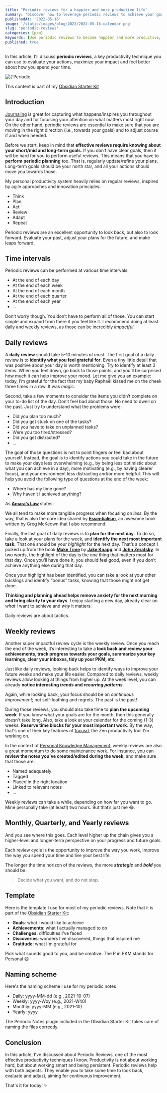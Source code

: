 ```yaml
---
title: "Periodic reviews for a happier and more productive life"
summary: "Discover how to leverage periodic reviews to achieve your goals and get more out of your life"
publishedAt: '2022-05-16'
image: '/static/images/blog/2022/2022-05-16-calendar.png'
slug: 'periodic-reviews'
categories: [pkm]
keywords: [Use periodic reviews to become happier and more productive, periodic reviews, productivity, personal organization, personal development]
published: true
---
```


In this article, I'll discuss **periodic reviews**, a key productivity technique you can use to evaluate your actions, maximize your impact and feel better about how you spend your time.

<BlogPostCenteredContent>
  <Image
    alt={`Periodic reviews are key to achieve your goals and get more out of life. Picture courtesy of Debby Hudson: https://unsplash.com/@hudsoncrafted`}
    src={`/static/images/blog/2022/2022-05-16-calendar.png`}
    width={1064}
    height={665}
    priority
  />
</BlogPostCenteredContent>

This content is part of my [Obsidian Starter Kit](https://developassion.gumroad.com/l/obsidian-starter-kit)

## Introduction
[Journaling](https://dsebastien.net/blog/2021-10-07-periodic-journaling-part-1) is great for capturing what happens/inspires you throughout your day and for focusing your attention on what matters most right now. On the other hand, periodic reviews are essential to make sure that you are moving in the right direction (i.e., towards your goals) and to adjust course if and when needed.

Before we start, keep in mind that **effective reviews require knowing about your short/mid and long-term goals**. If you don’t have clear goals, then it will be hard for you to perform useful reviews. This means that you have to **perform periodic planning** too. That is, regularly update/refine your plans. Long-term goals should be your north star, and all your actions should move you towards those.

My personal productivity system heavily relies on regular reviews, inspired by agile approaches and innovation principles:

- Think
- Plan
- Act
- Review
- Adapt
- Repeat

Periodic reviews are an excellent opportunity to look back, but also to look forward. Evaluate your past, adjust your plans for the future, and make leaps forward.

## Time intervals
Periodic reviews can be performed at various time intervals:

- At the end of each day
- At the end of each week
- At the end of each month
- At the end of each quarter
- At the end of each year
- ...

Don’t worry though. You don’t have to perform all of those. You can start simple and expand from there if you feel like it. I recommend doing at least daily and weekly reviews, as those can be incredibly _impactful_.

## Daily reviews
A **daily review** should take 5-10 minutes _at most_. The first goal of a daily review is to **identify what you feel grateful for**. Even a tiny little detail that was positive about your day is worth mentioning. Try to identify at least 3 items. When you feel down, go back to those points, and you’ll be surprised how much it can help improve your mood. Let me give you an example: today, I’m grateful for the fact that my baby Raphaël kissed me on the cheek three times in a row. It was _magic_.

Second, take a few moments to consider the items you didn’t complete on your to-do list of the day. Don’t feel bad about those. No need to dwell on the past. Just try to understand what the problems were:

- Did you plan too much?
- Did you get stuck on one of the tasks?
- Did you have to take on unplanned tasks?
- Were you too tired/stressed?
- Did you get distracted?
- ...

The goal of those questions is not to point fingers or feel bad about yourself. Instead, the goal is to identify actions you could take in the future to make your days less overwhelming (e.g., by being less optimistic about what you can achieve in a day), more motivating (e.g., by having clearer focus), and your environment less distracting and/or more helpful. This will help you avoid the following type of questions at the end of the week:

- Where has my time gone?
- Why haven’t I achieved anything?

As **[Amara’s Law](https://fs.blog/2019/05/gates-law/)** states:

<BlogPostQuote quote="Most people overestimate what they can achieve in a year and underestimate what they can achieve in ten years." by="Roy Amara">
</BlogPostQuote>

We all tend to make more tangible progress when focusing on _less._ By the way, that is also the core idea shared by **[Essentialism](https://www.amazon.com/Essentialism-Disciplined-Pursuit-Greg-McKeown/dp/0804137382?tag=dsebastien00-20)**, an awesome book written by Greg McKeown that I also recommend.

Finally, the last goal of daily reviews is to **plan for the next day**. To do so, take a look at your plans for the week, and **identify the next most important task**. That one should be your _highlight_ for the next day. That’s a concept I picked up from the book **[Make Time](https://www.amazon.com/Make-Time-Focus-Matters-Every/dp/0525572422?tag=dsebastien00-20)** by **[Jake Knapp](https://twitter.com/jakek)** and **[John Zeratsky](https://twitter.com/jazer)**. In two words, the highlight of the day is the _one_ thing that matters most for that day. Once you’ll have done it, you should feel good, even if you don’t achieve anything else during that day.

Once your highlight has been identified, you can take a look at your other backlogs and identify “bonus” tasks, knowing that those might not get done.

**Thinking and planning ahead helps remove anxiety for the next morning and bring clarity to your days**. I enjoy starting a new day, already clear on _what_ I want to achieve and _why_ it matters.

Daily reviews are about tactics.

## Weekly reviews
Another super impactful review cycle is the weekly review. Once you reach the end of the week, it’s interesting to take a **look back and review your achievements, track progress towards your goals, summarize your key learnings, clear your inboxes, tidy up your PKM, etc**.

Just like daily reviews, looking back helps to identify ways to improve your future weeks and make your life easier. Compared to daily reviews, weekly reviews allow looking at things from higher up. At the week level, you can already **notice interesting _trends_ and _recurring patterns_**.

Again, while looking back, your focus should be on _continuous improvement_; not self-loathing and regrets. The past is the past!

During those reviews, you should also take time to **plan the upcoming week**. If you know what your goals are for the month, then this generally doesn't take long. Also, take a look at your calendar for the coming (1-3) weeks. **Reserve time blocks for your most important work**. By the way, that's one of their key features of [focusd](https://focusd.app), the Zen productivity tool I'm working on.

In the context of [Personal Knowledge Management](https://personal-knowledge-management.com), weekly reviews are also a great momentum to do some maintenance work. For instance, you can **review the notes you’ve created/edited during the week**, and make sure that those are:

- Named adequately
- Tagged
- Placed in the right location
- Linked to relevant notes
- ...

Weekly reviews can take a while, depending on how far you want to go. Mine personally take (at least!) two hours. But that’s just me 😂.

## Monthly, Quarterly, and Yearly reviews
And you see where this goes. Each level higher up the chain gives you a higher-level and longer-term perspective on your progress and future goals.

Each review cycle is the opportunity to improve the way you work, improve the way you spend your time and live your best life.

The longer the time horizon of the reviews, the more _**strategic**_ and _**bold**_ you should be.

> Decide what you want, and do not stop.

## Template
Here is the template I use for most of my periodic reviews. Note that it is part of the [Obsidian Starter Kit](https://developassion.gumroad.com/l/obsidian-starter-kit):

- **Goals**: what I would like to achieve
- **Achievements**: what I actually managed to do
- **Challenges**: difficulties I've faced
- **Discoveries**: wonders I've discovered, things that inspired me
- **Gratitude**: what I'm grateful for

Pick what sounds good to you, and be creative. The P in PKM stands for Personal 😄

## Naming scheme
Here's the naming scheme I use for my periodic notes

- Daily: yyyy-MM-dd (e.g., 2021-10-07)
- Weekly: yyyy-Wxy (e.g., 2021-W40)
- Monthly: yyyy-MM (e.g., 2021-10)
- Yearly: yyyy

The Periodic Notes plugin included in the Obsidian Starter Kit takes care of naming the files correctly.

## Conclusion
In this article, I've discussed about Periodic Reviews, one of the most effective productivity techniques I know. Productivity is not about working hard, but about working smart and being persistent. Periodic reviews help with both aspects. They enable you to take some time to look back, evaluate and adjust, aiming for continuous improvement.

That's it for today! ✨

<PKMSignature />
